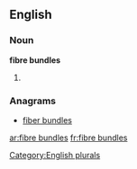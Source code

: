 
==English==

===Noun===
'''fibre bundles'''

# {{plural of|fibre bundle}}

===Anagrams===
* [[fiber bundles#English|fiber bundles]]

[[Category:English plurals]]

[[ar:fibre bundles]]
[[fr:fibre bundles]]